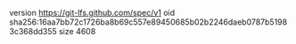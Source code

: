 version https://git-lfs.github.com/spec/v1
oid sha256:16aa7bb72c1726ba8b69c557e89450685b02b2246daeb0787b51983c368dd355
size 4608

